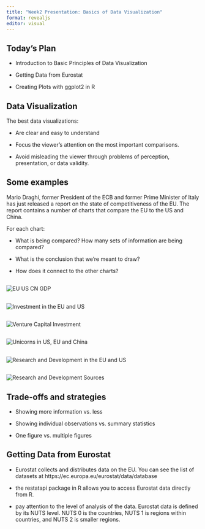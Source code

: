 ```yaml
---
title: "Week2 Presentation: Basics of Data Visualization"
format: revealjs
editor: visual
---
```


## Today's Plan

- Introduction to Basic Principles of Data Visualization

- Getting Data from Eurostat

- Creating Plots with ggplot2 in R


## Data Visualization

The best data visualizations:

- Are clear and easy to understand

- Focus the viewer's attention on the most important comparisons. 

- Avoid misleading the viewer through problems of perception, presentation, or data validity. 

## Some examples

Mario Draghi, former President of the ECB and former Prime Minister of Italy has just released a report on the state of competitiveness of the EU.  The report contains a number of charts that compare the EU to the US and China.

For each chart:

- What is being compared? How many sets of information are being compared?

- What is the conclusion that we're meant to draw?

- How does it connect to the other charts?

## 

![EU US CN GDP](GDPUSEUCN.jpg)\

##

![Investment in the EU and US](investment.jpg)\

##

![Venture Capital Investment](vcinvest.jpg)\

## 

![Unicorns in US, EU and China](unicorns.jpg)\

##

![Research and Development in the EU and US](rd.jpg)\

##

![Research and Development Sources](RDFunding.jpg)\

## Trade-offs and strategies

- Showing more information vs. less

- Showing individual observations vs. summary statistics

- One figure vs. multiple figures

## Getting Data from Eurostat

- Eurostat collects and distributes data on the EU. You can see the list of datasets at https://ec.europa.eu/eurostat/data/database

- the restatapi package in R allows you to access Eurostat data directly from R.

- pay attention to the level of analysis of the data. Eurostat data is defined by its NUTS level. NUTS 0 is the countries, NUTS 1 is regions within countries, and NUTS 2 is smaller regions.